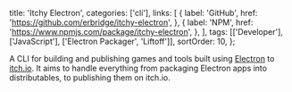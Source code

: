   title: 'Itchy Electron',
  categories: ['cli'],
  links: [
    {
      label: 'GitHub',
      href: 'https://github.com/erbridge/itchy-electron',
    },
    {
      label: 'NPM',
      href: 'https://www.npmjs.com/package/itchy-electron',
    },
  ],
  tags: [['Developer'], ['JavaScript'], ['Electron Packager', 'Liftoff']],
  sortOrder: 10,
};

A CLI for building and publishing games and tools built using
[Electron](https://electronjs.org/) to [itch.io](https://itch.io/). It aims to
handle everything from packaging Electron apps into distributables, to
publishing them on itch.io.

